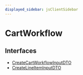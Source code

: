 ```yaml
---
displayed_sidebar: jsClientSidebar
---
```



# CartWorkflow

## Interfaces

- [CreateCartWorkflowInputDTO](../../CartWorkflow/interfaces/internal.internal-1.WorkflowTypes.CartWorkflow.CreateCartWorkflowInputDTO.mdx)
- [CreateLineItemInputDTO](../../CartWorkflow/interfaces/internal.internal-1.WorkflowTypes.CartWorkflow.CreateLineItemInputDTO.mdx)
